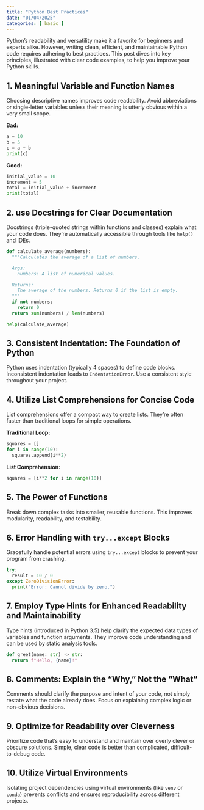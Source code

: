 ```yaml
---
title: "Python Best Practices"
date: "01/04/2025"
categories: [ basic ]
---
```



Python's readability and versatility make it a favorite for beginners and experts alike. However, writing clean, efficient, and maintainable Python code requires adhering to best practices. This post dives into key principles, illustrated with clear code examples, to help you improve your Python skills.


## 1. Meaningful Variable and Function Names

Choosing descriptive names improves code readability. Avoid abbreviations or single-letter variables unless their meaning is utterly obvious within a very small scope.

**Bad:**

```python
a = 10
b = 5
c = a + b
print(c)
```

**Good:**

```python
initial_value = 10
increment = 5
total = initial_value + increment
print(total)
```


## 2. use Docstrings for Clear Documentation

Docstrings (triple-quoted strings within functions and classes) explain what your code does.  They're automatically accessible through tools like `help()` and IDEs.

```python
def calculate_average(numbers):
  """Calculates the average of a list of numbers.

  Args:
    numbers: A list of numerical values.

  Returns:
    The average of the numbers. Returns 0 if the list is empty.
  """
  if not numbers:
    return 0
  return sum(numbers) / len(numbers)

help(calculate_average)
```


## 3. Consistent Indentation: The Foundation of Python

Python uses indentation (typically 4 spaces) to define code blocks. Inconsistent indentation leads to `IndentationError`.  Use a consistent style throughout your project.


## 4. Utilize List Comprehensions for Concise Code

List comprehensions offer a compact way to create lists. They're often faster than traditional loops for simple operations.

**Traditional Loop:**

```python
squares = []
for i in range(10):
  squares.append(i**2)
```

**List Comprehension:**

```python
squares = [i**2 for i in range(10)]
```


## 5. The Power of Functions

Break down complex tasks into smaller, reusable functions. This improves modularity, readability, and testability.


## 6.  Error Handling with `try...except` Blocks

Gracefully handle potential errors using `try...except` blocks to prevent your program from crashing.

```python
try:
  result = 10 / 0
except ZeroDivisionError:
  print("Error: Cannot divide by zero.")
```


## 7.  Employ Type Hints for Enhanced Readability and Maintainability

Type hints (introduced in Python 3.5) help clarify the expected data types of variables and function arguments.  They improve code understanding and can be used by static analysis tools.

```python
def greet(name: str) -> str:
  return f"Hello, {name}!"
```


## 8.  Comments: Explain the "Why," Not the "What"

Comments should clarify the purpose and intent of your code, not simply restate what the code already does.  Focus on explaining complex logic or non-obvious decisions.


## 9.  Optimize for Readability over Cleverness

Prioritize code that's easy to understand and maintain over overly clever or obscure solutions.  Simple, clear code is better than complicated, difficult-to-debug code.


## 10.  Utilize Virtual Environments

Isolating project dependencies using virtual environments (like `venv` or `conda`) prevents conflicts and ensures reproducibility across different projects.

